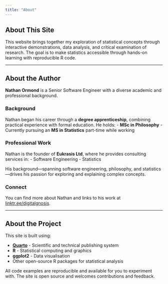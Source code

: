 ```yaml
---
title: "About"
---
```


## About This Site

This website brings together my exploration of statistical concepts through interactive demonstrations, data analysis, and critical examination of research. The goal is to make statistics accessible through hands-on learning with reproducible R code.

---

## About the Author

**Nathan Ormond** is a Senior Software Engineer with a diverse academic and professional background.

### Background

Nathan began his career through a **degree apprenticeship**, combining practical experience with formal education. He holds:
- **MSc in Philosophy**
- Currently pursuing an **MS in Statistics** part-time while working

### Professional Work

Nathan is the founder of **Eukrasis Ltd**, where he provides consulting services in:
- Software Engineering
- Statistics

His  background—spanning software engineering, philosophy, and statistics—drives his passion for exploring and explaining complex concepts.

### Connect

You can find more about Nathan and links to his work at [linktr.ee/digitalgnosis](https://linktr.ee/digitalgnosis).

---

## About the Project

This site is built using:

- **[Quarto](https://quarto.org/)** - Scientific and technical publishing system
- **R** - Statistical computing and graphics
- **ggplot2** - Data visualisation
- Other open-source R packages for statistical analysis

All code examples are reproducible and available for you to experiment with. The site is open source and welcomes contributions and feedback.
